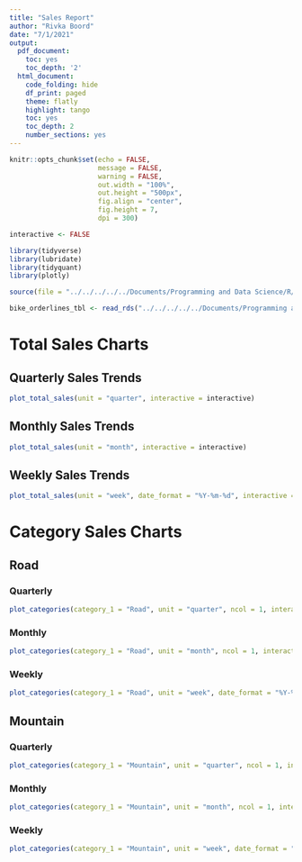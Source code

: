 ---
title: "Sales Report"
author: "Rivka Boord"
date: "7/1/2021"
output:
  pdf_document:
    toc: yes
    toc_depth: '2'
  html_document:
    code_folding: hide
    df_print: paged
    theme: flatly
    highlight: tango
    toc: yes
    toc_depth: 2
    number_sections: yes
---

```{r setup, include=FALSE}
knitr::opts_chunk$set(echo = FALSE,
                      message = FALSE,
                      warning = FALSE,
                      out.width = "100%",
                      out.height = "500px",
                      fig.align = "center",
                      fig.height = 7,
                      dpi = 300)
```

```{r}
interactive <- FALSE
```


```{r libraries}
library(tidyverse)
library(lubridate)
library(tidyquant)
library(plotly)

```

```{r scripts}

source(file = "../../../../../Documents/Programming and Data Science/R/DS4B_101_R_Business_Analysis/00_scripts/plot_sales.R")
```

```{r}
bike_orderlines_tbl <- read_rds("../../../../../Documents/Programming and Data Science/R/DS4B_101_R_Business_Analysis/00_data/bike_sales/data_wrangled/bike_orderlines.rds")
```

# Total Sales Charts {.tabset .tabset-fade .tabset-pills}

## Quarterly Sales Trends

```{r}
plot_total_sales(unit = "quarter", interactive = interactive)
```

## Monthly Sales Trends

```{r}
plot_total_sales(unit = "month", interactive = interactive)
```

## Weekly Sales Trends

```{r}
plot_total_sales(unit = "week", date_format = "%Y-%m-%d", interactive = interactive)
```

# Category Sales Charts {.tabset .tabset-fade .tabset-pills} 

## Road {.tabset .tabset-fade} 

### Quarterly

```{r, out.height="1000px"}
plot_categories(category_1 = "Road", unit = "quarter", ncol = 1, interactive = interactive)
```

### Monthly

```{r, out.height="1000px"}
plot_categories(category_1 = "Road", unit = "month", ncol = 1, interactive = interactive)
```

### Weekly

```{r, out.height="1000px"}
plot_categories(category_1 = "Road", unit = "week", date_format = "%Y-%m-%d", ncol = 1, interactive = interactive)
```

## Mountain {.tabset .tabset-fade} 

### Quarterly

```{r, out.height="1000px"}
plot_categories(category_1 = "Mountain", unit = "quarter", ncol = 1, interactive = interactive)
```

### Monthly

```{r, out.height="1000px"}
plot_categories(category_1 = "Mountain", unit = "month", ncol = 1, interactive = interactive)
```

### Weekly

```{r, out.height="1000px"}
plot_categories(category_1 = "Mountain", unit = "week", date_format = "%Y-%m-%d", ncol = 1, interactive = interactive)
```